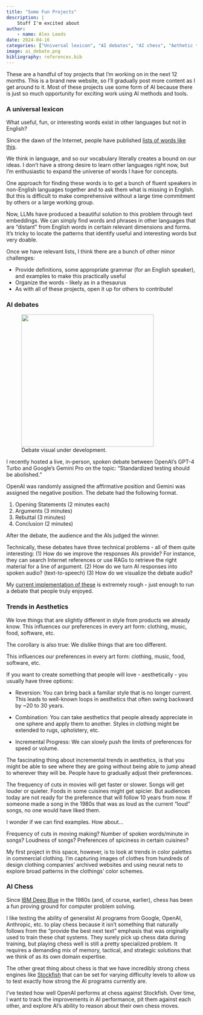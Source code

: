 ```yaml
---
title: "Some Fun Projects"
description: |
    Stuff I'm excited about
author:
    - name: Alex Leeds
date: 2024-04-16
categories: ["Universal lexicon", "AI debates", "AI chess", "Aethetic trends"]
image: ai_debate.png
bibliography: references.bib
---
```


These are a handful of toy projects that I’m working on in the next 12 months. This is a brand new website, so I’ll gradually post more content as I get around to it. Most of these projects use some form of AI because there is just so much opportunity for exciting work using AI methods and tools.

### A universal lexicon

What useful, fun, or interesting words exist in other languages but not in English? 

Since the dawn of the Internet, people have published [lists of words like this](https://ihworld.com/news-blog/ih-blog/10-words-that-don-t-exist-in-english/).

We think in language, and so our vocabulary literally creates a bound on our ideas. I don’t have a strong desire to learn other languages right now, but I’m enthusiastic to expand the universe of words I have for concepts.

One approach for finding these words is to get a bunch of fluent speakers in non-English languages together and to ask them what is missing in English. But this is difficult to make comprehensive without a large time commitment by others or a large working group.

Now, LLMs have produced a beautiful solution to this problem through text embeddings. We can simply find words and phrases in other languages that are “distant” from English words in certain relevant dimensions and forms. It’s tricky to locate the patterns that identify useful and interesting words but very doable. 

Once we have relevant lists, I think there are a bunch of other minor challenges:

- Provide definitions, some appropriate grammar (for an English speaker), and examples to make this practically useful
- Organize the words - likely as in a thesaurus
- As with all of these projects, open it up for others to contribute!

### AI debates

<figure>
  <img src="ai_visual_in_progress.jpg" width="350" />
  <figcaption>Debate visual under development.</figcaption>
</figure>

<!-- ![AI visual being built.](ai_visual_in_progress.jpg){#fig-source} -->

I recently hosted a live, in-person, spoken debate between OpenAI's GPT-4 Turbo and Google's Gemini Pro on the topic: “Standardized testing should be abolished.”

OpenAI was randomly assigned the affirmative position and Gemini was assigned the negative position. The debate had the following format.

1. Opening Statements (2 minutes each)
2. Arguments (3 minutes)
3. Rebuttal (3 minutes)
4. Conclusion (2 minutes)

After the debate, the audience and the AIs judged the winner.

Technically, these debates have three technical problems - all of them quite interesting: (1) How do we improve the responses AIs provide? For instance, they can search Internet references or use RAGs to retrieve the right material for a line of argument. (2) How do we turn AI responses into spoken audio? (text-to-speech) (3) How do we visualize the debate audio?

My [current implementation of these](https://github.com/alexleeds/ai-debates) is extremely rough - just enough to run a debate that people truly enjoyed.

### Trends in Aesthetics

We love things that are slightly different in style from products we already know. This influences our preferences in every art form: clothing, music, food, software, etc.

The corollary is also true: We dislike things that are too different.

This influences our preferences in every art form: clothing, music, food, software, etc.

If you want to create something that people will love - aesthetically - you usually have three options:

- Reversion: You can bring back a familiar style that is no longer current. This leads to well-known loops in aesthetics that often swing backward by ~20 to 30 years.

- Combination: You can take aesthetics that people already appreciate in one sphere and apply them to another. Styles in clothing might be extended to rugs, upholstery, etc.

- Incremental Progress: We can slowly push the limits of preferences for speed or volume.

The fascinating thing about incremental trends in aesthetics, is that you might be able to see where they are going without being able to jump ahead to wherever they will be. People have to gradually adjust their preferences.

The frequency of cuts in movies will get faster or slower. Songs will get louder or quieter. Foods in some cuisines might get spicier. But audiences today are not ready for the preference that will follow 10 years from now. If someone made a song in the 1980s that was as loud as the current “loud” songs, no one would have liked them.

I wonder if we can find examples. How about…

Frequency of cuts in moving making?
Number of spoken words/minute in songs?
Loudness of songs?
Preferences of spiciness in certain cuisines?

My first project in this space, however, is to look at trends in color palettes in commercial clothing. I’m capturing images of clothes from hundreds of design clothing companies’ archived websites and using neural nets to explore broad patterns in the clothings’ color schemes.

### AI Chess

Since [IBM Deep Blue](https://en.wikipedia.org/wiki/Deep_Blue_(chess_computer)) in the 1980s (and, of course, earlier), chess has been a fun proving ground for computer problem solving. 

I like testing the ability of generalist AI programs from Google, OpenAI, Anthropic, etc. to play chess because it isn’t something that naturally follows from the “provide the best next text” emphasis that was originally used to train these chat systems. They surely pick up chess data during training, but playing chess well is still a pretty specialized problem. It requires a demanding mix of memory, tactical, and strategic solutions that we think of as its own domain expertise.

The other great thing about chess is that we have incredibly strong chess engines like [Stockfish](https://stockfishchess.org/) that can be set for varying difficulty levels to allow us to test exactly how strong the AI programs currently are.

I’ve tested how well OpenAI performs at chess against Stockfish. Over time, I want to track the improvements in AI performance, pit them against each other, and explore AI’s ability to reason about their own chess moves.
